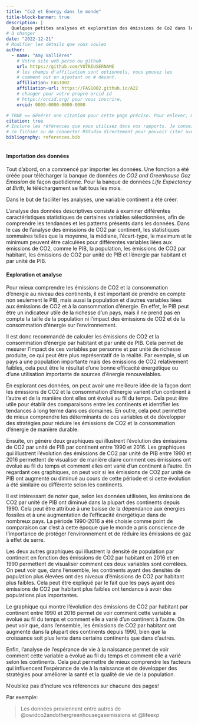 ```yaml
---
title: "Co2 et Energy dans le monde"
title-block-banner: true
description: | 
  Quelques petites analyses et exploration des émissions de Co2 dans le temps et selon certaines années..
# à changer
date: "2022-12-21"
# Modifier les détails que vous voulez
author:
  - name: "Amy Vallières"
    # Votre site web perso ou github
    url: https://github.com/VOTREUSERNAME
    # les champs d'affiliation sont optionnels, vous pouvez les
    # comment out en ajoutant un # devant.
    affiliation: FAS1002
    affiliation-url: https://FAS1002.github.io/A22
    # changer pour votre propre orcid id
    # https://orcid.org/ pour vous inscrire.
    orcid: 0000-0000-0000-0000

# TRUE == Générer une citation pour cette page précise. Pour enlever, mettre false.
citation: true
# Inclure les références que vous utilisez dans vos rapports. Je conseille Zotero pour construire
# ce fichier ou de connecter RStudio directement pour pouvoir citer avec @nom-de-reference.
bibliography: references.bib
---
```


#### Importation des données

Tout d'abord, on a commencé par importer les données. Une fonction a été créée pour télécharger la banque de données de *CO2 and Greenhouse Gaz Emission* de façon quotidienne. Pour la banque de données *Life Expectancy at Birth*, le téléchargement se fait tous les mois.

Dans le but de faciliter les analyses, une variable continent a été créer.

L'analyse des données descriptives consiste à examiner différentes caractéristiques statistiques de certaines variables sélectionnées, afin de comprendre les tendances et les patterns présents dans les données. Dans le cas de l'analyse des émissions de CO2 par continent, les statistiques sommaires telles que la moyenne, la médiane, l'écart-type, le maximum et le minimum peuvent être calculées pour différentes variables liées aux émissions de CO2, comme le PIB, la population, les émissions de CO2 par habitant, les émissions de CO2 par unité de PIB et l'énergie par habitant et par unité de PIB.

#### Exploration et analyse

Pour mieux comprendre les émissions de CO2 et la consommation d'énergie au niveau des continents, il est important de prendre en compte non seulement le PIB, mais aussi la population et d'autres variables liées aux émissions de CO2 et à la consommation d'énergie. En effet, le PIB peut être un indicateur utile de la richesse d'un pays, mais il ne prend pas en compte la taille de la population ni l'impact des émissions de CO2 et de la consommation d'énergie sur l'environnement.

Il est donc recommandé de calculer les émissions de CO2 et la consommation d'énergie par habitant et par unité de PIB. Cela permet de mesurer l'impact de ces variables par personne et par unité de richesse produite, ce qui peut être plus représentatif de la réalité. Par exemple, si un pays a une population importante mais des émissions de CO2 relativement faibles, cela peut être le résultat d'une bonne efficacité énergétique ou d'une utilisation importante de sources d'énergie renouvelables.

En explorant ces données, on peut avoir une meilleure idée de la façon dont les émissions de CO2 et la consommation d'énergie varient d'un continent à l'autre et de la manière dont elles ont évolué au fil du temps. Cela peut être utile pour établir des comparaisons entre les continents et identifier les tendances à long terme dans ces domaines. En outre, cela peut permettre de mieux comprendre les déterminants de ces variables et de développer des stratégies pour réduire les émissions de CO2 et la consommation d'énergie de manière durable.

Ensuite, on génère deux graphiques qui illustrent l'évolution des émissions de CO2 par unité de PIB par continent entre 1990 et 2016. Les graphiques qui illustrent l'évolution des émissions de CO2 par unité de PIB entre 1990 et 2016 permettent de visualiser de manière claire comment ces émissions ont évolué au fil du temps et comment elles ont varié d'un continent à l'autre. En regardant ces graphiques, on peut voir si les émissions de CO2 par unité de PIB ont augmenté ou diminué au cours de cette période et si cette évolution a été similaire ou différente selon les continents.

Il est intéressant de noter que, selon les données utilisées, les émissions de CO2 par unité de PIB ont diminué dans la plupart des continents depuis 1990. Cela peut être attribué à une baisse de la dépendance aux énergies fossiles et à une augmentation de l'efficacité énergétique dans de nombreux pays. La période 1990-2016 a été choisie comme point de comparaison car c'est à cette époque que le monde a pris conscience de l'importance de protéger l'environnement et de réduire les émissions de gaz à effet de serre.

Les deux autres graphiques qui illustrent la densité de population par continent en fonction des émissions de CO2 par habitant en 2016 et en 1990 permettent de visualiser comment ces deux variables sont corrélées. On peut voir que, dans l'ensemble, les continents ayant des densités de population plus élevées ont des niveaux d'émissions de CO2 par habitant plus faibles. Cela peut être expliqué par le fait que les pays ayant des émissions de CO2 par habitant plus faibles ont tendance à avoir des populations plus importantes.

Le graphique qui montre l'évolution des émissions de CO2 par habitant par continent entre 1990 et 2016 permet de voir comment cette variable a évolué au fil du temps et comment elle a varié d'un continent à l'autre. On peut voir que, dans l'ensemble, les émissions de CO2 par habitant ont augmenté dans la plupart des continents depuis 1990, bien que la croissance soit plus lente dans certains continents que dans d'autres.

Enfin, l'analyse de l'espérance de vie à la naissance permet de voir comment cette variable a évolué au fil du temps et comment elle a varié selon les continents. Cela peut permettre de mieux comprendre les facteurs qui influencent l'espérance de vie à la naissance et de développer des stratégies pour améliorer la santé et la qualité de vie de la population.

::: callout-important
N'oubliez pas d'inclure vos références sur chacune des pages!
:::

Par exemple:

> Les données proviennent entre autres de @owidco2andothergreenhousegasemissions et @lifeexp
